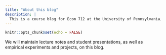 ```yaml
---
title: "About this blog"
description: |
  This is a course blog for Econ 712 at the University of Pennsylvania, Spring 2021 (Covid edition!)
---
```


```r
knitr::opts_chunk$set(echo = FALSE)
```

We will maintain lecture notes and student presentations, as well as empirical experiments and projects, on this blog. 